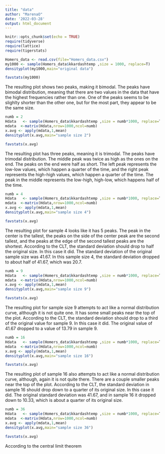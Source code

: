 ```yaml
---
title: "data"
author: "MarenaO"
date: '2022-03-28'
output: html_document
---
```



```r
knitr::opts_chunk$set(echo = TRUE)
require(tidyverse)
require(lattice)
require(tigerstats)
```

```r
Homers_data <- read.csv(file="Homers_data.csv")
my1000 <- sample(Homers_data$kkardashtemp ,size = 1000, replace=T)
densityplot(my1000,main="original data")

favstats(my1000)
```

The resulting plot shows two peaks, making it bimodal. The peaks have bimodal distribution, meaning that there are two values in the data that have the highest frequencies rather than one. One of the peaks seems to be slighlty shorter than the other one, but for the most part, they appear to be the same size.

```r
numb = 2
Hdata   <- sample(Homers_data$kkardashtemp ,size = numb*1000, replace=T)
mdata  <-matrix(Hdata,nrow=1000,ncol=numb)
x.avg <- apply(mdata,1,mean)
densityplot(x.avg,main="sample size 2")

favstats(x.avg)
```

The resulting plot has three peaks, meaning it is trimodal. The peaks have trimodal distribution. The middle peak was twice as high as the ones on the end. The peaks on the end were half as short. The left peak represents the low-low values, which happen a quarter of the time, and the right peak represents the high-high values, which happen a quarter of the time. The peak in the middle represents the low-high, high-low, which happens half of the time.

```r
numb = 4
Hdata   <- sample(Homers_data$kkardashtemp ,size = numb*1000, replace=T)
mdata  <-matrix(Hdata,nrow=1000,ncol=numb)
x.avg <- apply(mdata,1,mean)
densityplot(x.avg,main="sample size 4")

favstats(x.avg)
```

The resulting plot for sample 4 looks like it has 5 peaks. The peak in the center is the tallest, the peaks on the side of the center peak are the second tallest, and the peaks at the edge of the second tallest peaks are the shortest. According to the CLT, the standard deviation should drop to half the original size. In this case it did. The standard deviation of the original sample size was 41.67. In this sample size 4, the standard deviation dropped to about half of 41.67, which was 20.7.

```r
numb = 9
Hdata   <- sample(Homers_data$kkardashtemp ,size = numb*1000, replace=T)
mdata  <-matrix(Hdata,nrow=1000,ncol=numb)
x.avg <- apply(mdata,1,mean)
densityplot(x.avg,main="sample size 9")

favstats(x.avg)
```

The resulting plot for sample size 9 attempts to act like a normal distribution curve, although it is not quite one. It has some small peaks near the top of the plot. According to the CLT, the standard deviation should drop to a third of the original value for sample 9. In this case it did. The original value of 41.67 dropped to a value of 13.79 in sample 9.
```r
numb = 16
Hdata   <- sample(Homers_data$kkardashtemp ,size = numb*1000, replace=T)
mdata  <-matrix(Hdata,nrow=1000,ncol=numb)
x.avg <- apply(mdata,1,mean)
densityplot(x.avg,main="sample size 16")

favstats(x.avg)
```

The resulting plot of sample 16 also attempts to act like a normal distribution curve, although, again it is not quite there. There are a couple smaller peaks near the top of the plot. According to the CLT, the standard deviation in sample 16 should drop down to a quarter of its original size. In this case it did. The original standard deviation was 41.67, and in sample 16 it dropped down to 10.33, which is about a quarter of its original size.

```r
numb = 36
Hdata   <- sample(Homers_data$kkardashtemp ,size = numb*1000, replace=T)
mdata  <-matrix(Hdata,nrow=1000,ncol=numb)
x.avg <- apply(mdata,1,mean)
densityplot(x.avg,main="sample size 36")

favstats(x.avg)
```

According to the central limit theorem
